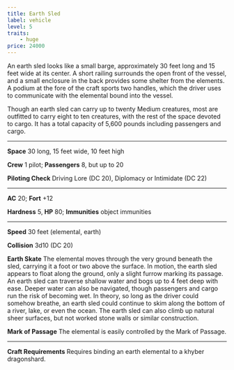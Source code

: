 ```yaml
---
title: Earth Sled
label: vehicle
level: 5
traits:
    - huge
price: 24000
---
```


An earth sled looks like a small barge, approximately 30 feet long and 15 feet wide at its center. A short railing surrounds the open front of the vessel, and a small enclosure in the back provides some shelter from the elements. A podium at the fore of the craft sports two handles, which the driver uses to communicate with the elemental bound into the vessel.

Though an earth sled can carry up to twenty Medium creatures, most are outfitted to carry eight to ten creatures, with the rest of the space devoted to cargo. It has a total capacity of 5,600 pounds including passengers and cargo.

---

**Space** 30 long, 15 feet wide, 10 feet high

**Crew** 1 pilot; **Passengers** 8, but up to 20

**Piloting Check** Driving Lore (DC 20), Diplomacy or Intimidate (DC 22)

---

**AC** 20; **Fort** +12

**Hardness** 5, **HP** 80; **Immunities** object immunities

---

**Speed** 30 feet (elemental, earth)

**Collision** 3d10 (DC 20)

**Earth Skate** The elemental moves through the very ground beneath the sled, carrying it a foot or two above the surface. In motion, the earth sled appears to float along the ground, only a slight furrow marking its passage. An earth sled can traverse shallow water and bogs up to 4 feet deep with ease. Deeper water can also be navigated, though passengers and cargo run the risk of becoming wet. In theory, so long as the driver could somehow breathe, an earth sled could continue to skim along the bottom of a river, lake, or even the ocean. The earth sled can also climb up natural sheer surfaces, but not worked stone walls or similar construction.

**Mark of Passage** The elemental is easily controlled by the Mark of Passage.

---

**Craft Requirements** Requires binding an earth elemental to a khyber dragonshard.
